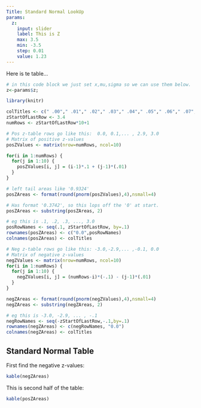 ```yaml
---
Title: Standard Normal LookUp
params:
  z:
    input: slider
    label: This is Z
    max: 3.5
    min: -3.5
    step: 0.01
    value: 1.23
---
```


Here is te table...

```r
# in this code block we just set x,mu,sigma so we can use them below.
z<-params$z; 
```

```r
library(knitr)

colTitles <- c(" .00"," .01"," .02"," .03"," .04"," .05"," .06"," .07"," .08"," .09")
zStartOfLastRow <- 3.4
numRows <- zStartOfLastRow*10+1

# Pos z-table rows go like this:  0.0, 0.1,... , 2.9, 3.0
# Matrix of positive z-values
posZValues <- matrix(nrow=numRows, ncol=10)

for(i in 1:numRows) {
  for(j in 1:10) {
    posZValues[i, j] = (i-1)*.1 + (j-1)*(.01)
  }
}

# left tail areas like '0.9324' 
posZAreas <- format(round(pnorm(posZValues),4),nsmall=4)

# Has format '0.3742', so this lops off the '0' at start.
posZAreas <- substring(posZAreas, 2)

# eg this is .1, .2, .3, ..., 3.0 
posRowNames <- seq(.1, zStartOfLastRow, by=.1)
rownames(posZAreas) <- c("0.0",posRowNames)
colnames(posZAreas) <- colTitles

# Neg z-table rows go like this: -3.0,-2.9,... ,-0.1, 0.0 
# Matrix of negative z-values
negZValues <- matrix(nrow=numRows, ncol=10)
for(i in 1:numRows) {
  for(j in 1:10) {
    negZValues[i, j] = (numRows-i)*(-.1) - (j-1)*(.01)
  }
}

negZAreas <- format(round(pnorm(negZValues),4),nsmall=4)
negZAreas <- substring(negZAreas, 2)

# eg this is -3.0, -2.9, ... , -.1
negRowNames <- seq(-zStartOfLastRow,-.1,by=.1)
rownames(negZAreas) <- c(negRowNames, "0.0")
colnames(negZAreas) <- colTitles
```

## Standard Normal Table 

First find the negative z-values:  

```r
kable(negZAreas)
```

This is second half of the table:

```r
kable(posZAreas)
```
